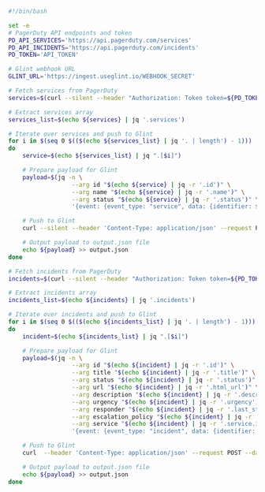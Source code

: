 ```bash showLineNumbers
#!/bin/bash

set -e
# PagerDuty API endpoints and token
PD_API_SERVICES='https://api.pagerduty.com/services'
PD_API_INCIDENTS='https://api.pagerduty.com/incidents'
PD_TOKEN='API_TOKEN'

# Glint webhook URL
GLINT_URL='https://ingest.useglint.io/WEBHOOK_SECRET'

# Fetch services from PagerDuty
services=$(curl --silent --header "Authorization: Token token=${PD_TOKEN}" --header "Accept: application/vnd.pagerduty+json;version=2" --request GET ${PD_API_SERVICES})

# Extract services array
services_list=$(echo ${services} | jq '.services')

# Iterate over services and push to Glint
for i in $(seq 0 $(($(echo ${services_list} | jq '. | length') - 1)))
do
    service=$(echo ${services_list} | jq ".[$i]")

    # Prepare payload for Glint
    payload=$(jq -n \
                  --arg id "$(echo ${service} | jq -r '.id')" \
                  --arg name "$(echo ${service} | jq -r '.name')" \
                  --arg status "$(echo ${service} | jq -r '.status')" \
                  '{event: {event_type: "service", data: {identifier: $id, title: $name, properties: {status: $status}}}}')

    # Push to Glint
    curl --silent --header 'Content-Type: application/json' --request POST --data "${payload}" ${GLINT_URL}

    # Output payload to output.json file
    echo ${payload} >> output.json
done

# Fetch incidents from PagerDuty
incidents=$(curl --silent --header "Authorization: Token token=${PD_TOKEN}" --header "Accept: application/vnd.pagerduty+json;version=2" --request GET ${PD_API_INCIDENTS})

# Extract incidents array
incidents_list=$(echo ${incidents} | jq '.incidents')

# Iterate over incidents and push to Glint
for i in $(seq 0 $(($(echo ${incidents_list} | jq '. | length') - 1)))
do
    incident=$(echo ${incidents_list} | jq ".[$i]")

    # Prepare payload for Glint
    payload=$(jq -n \
                  --arg id "$(echo ${incident} | jq -r '.id')" \
                  --arg title "$(echo ${incident} | jq -r '.title')" \
                  --arg status "$(echo ${incident} | jq -r '.status')" \
                  --arg url "$(echo ${incident} | jq -r '.html_url')" \
                  --arg description "$(echo ${incident} | jq -r '.description')" \
                  --arg urgency "$(echo ${incident} | jq -r '.urgency')" \
                  --arg responder "$(echo ${incident} | jq -r '.last_status_change_by.summary')" \
                  --arg escalation_policy "$(echo ${incident} | jq -r '.escalation_policy.summary')" \
                  --arg service "$(echo ${incident} | jq -r '.service.id')" \
                  '{event: {event_type: "incident", data: {identifier: $id, title: $title, properties: {status: $status, url: $url, details: $description, urgency: $urgency, responder: $responder, escalation_policy: $escalation_policy}, relations: {microservice: $service}}}}')

    # Push to Glint
    curl  --header 'Content-Type: application/json' --request POST --data "${payload}" ${GLINT_URL}

    # Output payload to output.json file
    echo ${payload} >> output.json
done


```